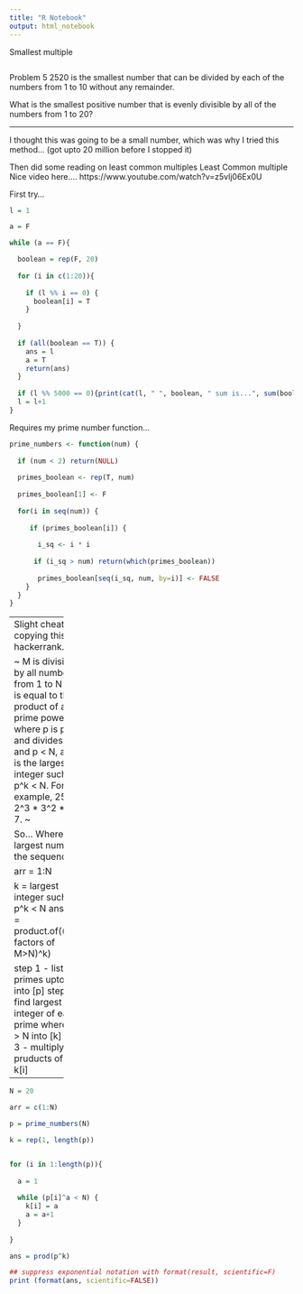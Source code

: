 ```yaml
---
title: "R Notebook"
output: html_notebook
---
```

Smallest multiple
```r

```
  
Problem 5
2520 is the smallest number that can be divided by each of the numbers from 1 to 10 without any remainder.

What is the smallest positive number that is evenly divisible by all of the numbers from 1 to 20?


---

I thought this was going to be a small number, which was why I tried this method... (got upto 20 million before I stopped it)

Then did some reading on least common multiples
Least Common multiple
Nice video here.... https://www.youtube.com/watch?v=z5vlj06Ex0U

First try...

```r

l = 1

a = F

while (a == F){

  boolean = rep(F, 20)
  
  for (i in c(1:20)){
  
    if (l %% i == 0) {
      boolean[i] = T
    }  
    
  }
  
  if (all(boolean == T)) {
    ans = l
    a = T
    return(ans)
  }
  
  if (l %% 5000 == 0){print(cat(l, " ", boolean, " sum is...", sum(boolean)))}
  l = l+1
}

```



Requires my prime number function...
```r

prime_numbers <- function(num) {
  
  if (num < 2) return(NULL)
  
  primes_boolean <- rep(T, num)
  
  primes_boolean[1] <- F
  
  for(i in seq(num)) {
   
     if (primes_boolean[i]) {
      
       i_sq <- i * i
       
      if (i_sq > num) return(which(primes_boolean))
      
       primes_boolean[seq(i_sq, num, by=i)] <- FALSE
    }
  }
}
```



-------------
Slight cheat by copying this from hackerrank.com:

~
M is divisible by all numbers from 1 to N iff M is equal to the product of all prime powers p^k where p is prime and divides M, and p < N, and k is the largest integer such that p^k < N. For example, 2520 = 2^3 * 3^2 * 5 * 7.
~

So...
Where N = largest number in the sequence 1:N

arr = 1:N

k = largest integer such that p^k < N
ans = M = product.of((prime factors of M>N)^k)

step 1 - list all primes upto N into [p]
step 2 - find largest integer of each prime where p^k > N into [k]
step 3 - multiply the pruducts of p[i] * k[i]
-------------
```r

N = 20

arr = c(1:N)

p = prime_numbers(N)

k = rep(1, length(p))


for (i in 1:length(p)){
  
  a = 1
  
  while (p[i]^a < N) {
    k[i] = a
    a = a+1
  }
  
}

ans = prod(p^k)

## suppress exponential notation with format(result, scientific=F)
print (format(ans, scientific=FALSE))

```


